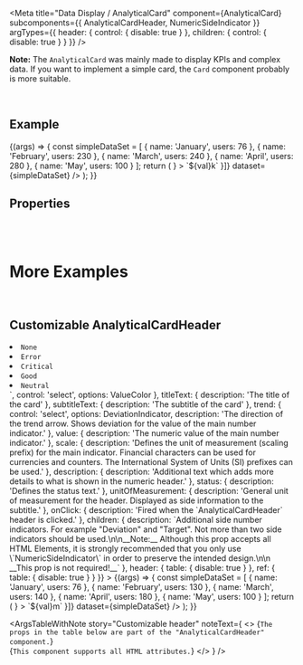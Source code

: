 
<Meta
  title="Data Display / AnalyticalCard"
  component={AnalyticalCard}
  subcomponents={{ AnalyticalCardHeader, NumericSideIndicator }}
  argTypes={{
    header: {
      control: { disable: true }
    },
    children: {
      control: { disable: true }
    }
  }}
/>

<DocsHeader />

**Note:** The `AnalyticalCard` was mainly made to display KPIs and complex data. If you want to implement a simple card, the `Card` component probably is more suitable.

<br />

## Example

<Canvas>
  <Story name="Default">
    {(args) => {
      const simpleDataSet = [
        {
          name: 'January',
          users: 76
        },
        {
          name: 'February',
          users: 230
        },
        {
          name: 'March',
          users: 240
        },
        {
          name: 'April',
          users: 280
        },
        {
          name: 'May',
          users: 100
        }
      ];
      return (
        <AnalyticalCard
          header={
            <AnalyticalCardHeader
              titleText="Project Cloud Transformation"
              subtitleText="Revenue"
              unitOfMeasurement="EUR"
              trend={DeviationIndicator.Down}
              value="65.34"
              state={ValueColor.Error}
              scale="K"
              description="Q1, 2018"
            >
              <NumericSideIndicator titleText="Target" number="100" unit="k" />
              <NumericSideIndicator titleText="Deviation" number="34.7" unit="%" state={ValueColor.Critical} />
            </AnalyticalCardHeader>
          }
        >
          <LineChart
            className="chromatic-ignore"
            noLegend
            dimensions={[{ accessor: 'name' }]}
            measures={[{ accessor: 'users', formatter: (val) => `${val}k` }]}
            dataset={simpleDataSet}
          />
        </AnalyticalCard>
      );
    }}
  </Story>
</Canvas>

## Properties

<ArgsTableWithNote story="Default" />

<br />
<br />

# More Examples

<br />

## Customizable AnalyticalCardHeader

<Canvas>
  <Story
    name="Customizable header"
    args={{
      titleText: 'Project Cost',
      subtitleText: 'All active Projects',
      trend: DeviationIndicator.Down,
      value: '100',
      state: ValueColor.Good,
      scale: 'M',
      description: 'Current Year',
      status: '+',
      unitOfMeasurement: 'USD'
    }}
    argTypes={{
      state: {
        description: `The semantic color which represents the state of the main number indicator.
Available options are: <ul> <li><code>None</code></li> <li><code>Error</code></li> <li><code>Critical</code></li> <li><code>Good</code></li> <li><code>Neutral</code></li></ul>`,
        control: 'select',
        options: ValueColor
      },
      titleText: { description: 'The title of the card' },
      subtitleText: { description: 'The subtitle of the card' },
      trend: {
        control: 'select',
        options: DeviationIndicator,
        description: 'The direction of the trend arrow. Shows deviation for the value of the main number indicator.'
      },
      value: { description: 'The numeric value of the main number indicator.' },
      scale: {
        description:
          'Defines the unit of measurement (scaling prefix) for the main indicator. Financial characters can be used for currencies and counters. The International System of Units (SI) prefixes can be used.'
      },
      description: { description: 'Additional text which adds more details to what is shown in the numeric header.' },
      status: { description: 'Defines the status text.' },
      unitOfMeasurement: {
        description: 'General unit of measurement for the header. Displayed as side information to the subtitle.'
      },
      onClick: { description: 'Fired when the `AnalyticalCardHeader` header is clicked.' },
      children: {
        description: `Additional side number indicators. For example "Deviation" and "Target". Not more than two side indicators should be used.\n\n__Note:__ Although this prop accepts all HTML Elements, it is strongly recommended that you only use \`NumericSideIndicator\` in order to preserve the intended design.\n\n __This prop is not required!__`
      },
      header: { table: { disable: true } },
      ref: { table: { disable: true } }
    }}
  >
    {(args) => {
      const simpleDataSet = [
        {
          name: 'January',
          users: 76
        },
        {
          name: 'February',
          users: 130
        },
        {
          name: 'March',
          users: 140
        },
        {
          name: 'April',
          users: 180
        },
        {
          name: 'May',
          users: 100
        }
      ];
      return (
        <AnalyticalCard
          header={
            <AnalyticalCardHeader {...args}>
              <NumericSideIndicator titleText="Indicator1" number="12" />
              <NumericSideIndicator titleText="Indicator2" number="5" />
            </AnalyticalCardHeader>
          }
        >
          <LineChart
            className="chromatic-ignore"
            noLegend
            dimensions={[{ accessor: 'name' }]}
            measures={[{ accessor: 'users', formatter: (val) => `${val}m` }]}
            dataset={simpleDataSet}
          />
        </AnalyticalCard>
      );
    }}
  </Story>
</Canvas>

<ArgsTableWithNote
  story="Customizable header"
  noteText={
    <>
      {`The props in the table below are part of the "AnalyticalCardHeader" component.`}
      <br />
      {`This component supports all HTML attributes.`}
    </>
  }
/>

<Footer />
